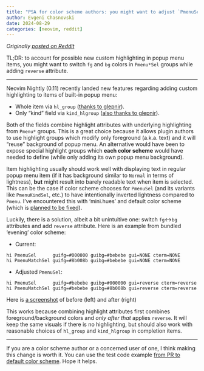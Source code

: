 ```yaml
---
title: "PSA for color scheme authors: you might want to adjust `PmenuSel`"
author: Evgeni Chasnovski
date: 2024-08-29
categories: [neovim, reddit]
---
```


*Originally [posted on Reddit](https://www.reddit.com/r/neovim/comments/1f439w8/psa_for_color_scheme_authors_you_might_want_to/)*

TL;DR: to account for possible new custom highlighting in popup menu items, you might want to switch `fg` and `bg` colors in `Pmenu*Sel` groups while adding `reverse` attribute.

------

Neovim Nightly (0.11) recently landed new features regarding adding custom highlighting to items of built-in popup menu:

- Whole item via `hl_group` ([thanks to glepnir](https://github.com/neovim/neovim/pull/29876)).
- Only "kind" field via `kind_hlgroup` ([also thanks to glepnir](https://github.com/neovim/neovim/pull/30128)).

Both of the fields combine highlight attributes with underlying highlighting from `Pmenu*` groups. This is a great choice because it allows plugin authors to use highlight groups which modify only foreground (a.k.a. text) and it will "reuse" background of popup menu. An alternative would have been to expose special highlight groups which **each color scheme** would have needed to define (while only adding its own popup menu background).

Item highlighting usually should work well with displaying text in regular popup menu item (if it has background similar to `Normal` in terms of lightness), **but** might result into barely readable text when item is selected. This can be the case if color scheme chooses for `PmenuSel` (and its variants like `PmenuKindSel`, etc.) to have intentionally inverted lightness compared to `Pmenu`. I've encountered this with 'mini.hues' and default color scheme (which is [planned to be fixed](https://github.com/neovim/neovim/pull/30183)).

Luckily, there is a solution, albeit a bit unintuitive one: switch `fg`<->`bg` attributes and add `reverse` attribute. Here is an example from bundled 'evening' color scheme:

- Current:

```
hi PmenuSel      guifg=#000000 guibg=#bebebe gui=NONE cterm=NONE
hi PmenuMatchSel guifg=#8b008b guibg=#bebebe gui=NONE cterm=NONE
```

- Adjusted `PmenuSel`:

```
hi PmenuSel      guifg=#bebebe guibg=#000000 gui=reverse cterm=reverse
hi PmenuMatchSel guifg=#bebebe guibg=#8b008b gui=reverse cterm=reverse
```

Here is [a screenshot](https://github.com/user-attachments/assets/8d2b2550-1609-4f27-aac1-ab9d2a0afef7) of before (left) and after (right) 

This works because combining highlight attributes first combines foreground/background colors and *only after that* applies `reverse`. It will keep the same visuals if there is no highlighting, but should also work with reasonable choices of `hl_group` and `kind_hlgroup` in completion items.

------

If you are a color scheme author or a concerned user of one, I think making this change is worth it. You can use the test code example [from PR to default color scheme](https://github.com/neovim/neovim/pull/30183). Hope it helps.
